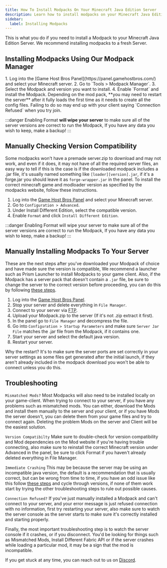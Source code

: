 ---
title: How To Install Modpacks On Your Minecraft Java Edition Server
description: Learn how to install modpacks on your Minecraft Java Edition Server
sidebar:
  label: Installing Modpacks
---

This is what you do if you need to install a Modpack to your Minecraft Java Edition Server. We recommend installing modpacks to a fresh Server.

## Installing Modpacks Using Our Modpack Manager
<Steps>
  1. Log into the [Game Host Bros Panel](https://panel.gamehostbros.com/) and select your Minecraft server.
  2. Go to `Tools > Modpack Manager`.
  3. Select the Modpack and version you want to install.
  4. Enable `Format` and install the Modpack.
</Steps>
Depending on the mod pack, **you may need to restart the server** after it fully loads the first time as it needs to create all the config files. Failing to do so may end up with your client saying `Connection Refused` when you try join.

:::danger
Enabling Format **will wipe your server** to make sure all of the server versions are correct to run the Modpack, If you have any data you wish to keep, make a backup!
:::

## Manually Checking Version Compatibility

Some modpacks won't have a premade server.zip to download and may not work, and even if it does, it may not have of all the required server files, an easy way to tell if this is the case is if the downloaded modpack includes a .jar file, it's usually named something like `[loader][version].jar`, if it's a forge.jar you should leave it as `forge-wrapper.jar` in the panel. To install the correct minecraft game and modloader version as specified by the modpacks website, follow these instructions.
<Steps>
  1. Log into the [Game Host Bros Panel](https://panel.gamehostbros.com/) and select your Minecraft server.
  3. Go to `Configuration > Advanced`.
  4. Under Install Different Edition, select the compatible version.
  5. Enable `Format` and click `Install Different Edition`.
</Steps>
:::danger
Enabling Format will wipe your server to make sure all of the server versions are correct to run the Modpack, If you have any data you wish to keep, make a backup!
:::

## Manually Installing Modpacks To Your Server

These are the next steps after you've downloaded your Modpack of choice and have made sure the version is compatible, We recommend a launcher such as Prism Launcher to install Modpacks to your game client. Also, if the Modpack has a server pack that doesn't contain a `.jar` file, be sure to change the server to the correct version before proceeding, you can do this by following [these steps](https://guides.gamehostbros.com/games/minecraft/changing-versions).
<Steps>
  1. Log into the [Game Host Bros Panel](https://panel.gamehostbros.com/).
  2. Stop your server and delete everything in `File Manager`.
  3. Connect to your server via [FTP](https://guides.gamehostbros.com/getting-started/uploading-files/).
  4. Upload your Modpack.zip to the server (If it's not .zip extract it first).
  5. In the panel go to `File Manager` and decompress the file.
  6. Go into `Configuration > Startup Parameters` and make sure `Server Jar File` matches the .jar file from the Modpack, if it contains one.
  7. Start your server and select the default java version.
  8. Restart your server.
</Steps>
Why the restart? It's to make sure the server ports are set correctly in your server settings as some files get generated after the initial launch, if they aren't already included in the modpack download you won't be able to connect unless you do this.

## Troubleshooting

`Mismatched Mods?` Most Modpacks will also need to be installed locally on your game-client. When trying to connect to your server, if you have any problems such as mismatched mods. You can either, download the Mods and install them manually to the server and your client, or if you have Mods the server doesn't, you can delete them from your game files and try to connect again. Deleting the problem Mods on the server and Client will be the easiest solution.

`Version Compatibilty` Make sure to double-check for version compatibility and Mod dependencies on the Mod website if you're having trouble connecting, also make sure to reinstall the correct Minecraft version under 
Advanced in the panel, be sure to click Format if you haven't already deleted everything in File Manager.

`Immediate Crashing` This may be because the server may be using an incompatible java version, the default is a recommendation that is usually correct, but can be wrong from time to time, if you have an odd issue like this follow [these steps](https://guides.gamehostbros.com/games/minecraft/change-java-version/) and cycle through versions, if none of them work start by trying the other troubleshooting steps to rule out possible causes.

`Connection Refused?` If you've just manually installed a Modpack and can't connect to your server, and your error message is just refused connection with no information, first try restarting your server, also make sure to watch the server console as the server starts to make sure it's correctly installed and starting properly.

Finally, the most important troubleshooting step is to watch the server console if it crashes, or if you disconnect. You'd be looking for things such as Mismatched Mods, Install Different Fabric API or if the server crashes while loading a particular mod, it may be a sign that the mod is incompatible.

If you get stuck at any time, you can reach out to us on [Discord](https://discord.gg/FN4XgbAwzr).
